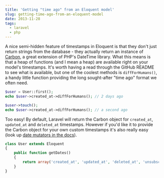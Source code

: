 ```yaml
---
title: 'Getting "time ago" from an Eloquent model'
slug: getting-time-ago-from-an-eloquent-model
date: 2013-11-28
tags:
  - laravel
  - php
---
```


A nice semi-hidden feature of timestamps in Eloquent is that they don't just return strings from the database - they actually return an instance of [Carbon](https://github.com/briannesbitt/Carbon), a great extension of PHP's DateTime library. What this means is that a heap of functions (and I mean a heap) are available right on your model's timestamps. It's worth having a read through the GitHub README to see what is available, but one of the coolest methods is `diffForHumans()`, a handy little function providing the long sought-after "time ago" format we often need.

```php
$user = User::first();
echo $user->created_at->diffForHumans(); // 2 days ago

$user->touch();
echo $user->created_at->diffForHumans(); // a second ago
```

Too easy! By default, Laravel will return the Carbon object for `created_at`, `updated_at` and `deleted_at` timestamps. However if you'd like it to provide the Carbon object for your own custom timestamps it's also really easy (look up [date mutators in the docs](http://laravel.com/docs/eloquent#date-mutators)).

```php
class User extends Eloquent
{
    public function getDates()
    {
        return array('created_at', 'updated_at', 'deleted_at', 'unsubscribed_at');
    }
}
```

